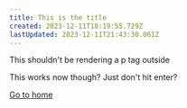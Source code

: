 ```yaml
---
title: This is the title
created: 2023-12-11T18:19:55.729Z
lastUpdated: 2023-12-11T21:43:30.061Z
---
```


This shouldn't be rendering a p tag outside 

<Box>
  This works now though? Just don't hit enter?

  [Go to home](/pages/home "Home")
</Box>
